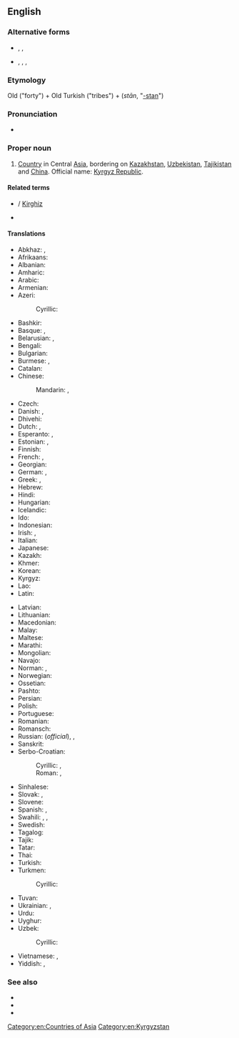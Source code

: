 {{also|Kyrgyzstán}}
==English==
{{wikipedia}}

===Alternative forms===
* {{l|en|Kirgizstan}}, {{l|en|Kirghizstan}}, {{l|en|Kyrghyzstan}}
* {{l|en|Kirgizia}}, {{l|en|Kirghizia}}, {{l|en|Kyrgyzia}}, {{l|en|Kyrghyzia}}

===Etymology===
Old {{etyl|tr|en}} {{m|tr|kırk}} ("forty") + Old Turkish {{m|otk|uz}} ("tribes") + {{etyl|fa|en}} {{m|fa|ستان}} (''stān'', "[[-stan]]")

===Pronunciation===
* {{audio|En-us-Kyrgyzstan.ogg|Audio (US)|lang=en}}

===Proper noun===
{{en-proper noun}}

# {{senseid|en|Q813}}[[country|Country]] in Central [[Asia]], bordering on [[Kazakhstan]], [[Uzbekistan]], [[Tajikistan]] and [[China]]. Official name: [[Kyrgyz Republic]].

====Related terms====
* {{l|en|Kyrgyz}} / [[Kirghiz]]
* {{l|en|Kyrgyz SSR}}

====Translations====
{{trans-top|id=Q813|country in Central Asia}}
* Abkhaz: {{t|ab|Ҟырӷызсҭан}}, {{t|ab|Ҟырҕызсҭан}} {{qualifier|old spelling}}
* Afrikaans: {{t|af|Kirgisië}}
* Albanian: {{t|sq|Kirgistan|m}}
* Amharic: {{t|am|ኪርጊዝስታን|tr=kirgizəstan|sc=Ethi}}
* Arabic: {{t|ar|قِيرْغِيزِسْتَان|f|tr=qirḡizistān}}
* Armenian: {{t|hy|Ղրղզստան}}
* Azeri: {{t+|az|Qırğızıstan}}
*: Cyrillic: {{t|az|Гырғызыстан|sc=Cyrl}}
* Bashkir: {{t|ba|Ҡырғыҙстан}}
* Basque: {{t+|eu|Kirgizistan}}, {{t+|eu|Kirgizia}}
* Belarusian: {{t|be|Кыргызста́н|m}}, {{t|be|Кыргы́зія|f}}
* Bengali: {{t|bn|কিরগিজিস্তান|sc=Beng}}
* Bulgarian: {{t+|bg|Киргизста́н|m}}
* Burmese: {{t|my|ကာဂစ်စတန်|sc=Mymr}}, {{t|my|ကာဂျစ္စတန်}}
* Catalan: {{t+|ca|Kirguizistan|m}}
* Chinese:
*: Mandarin: {{t+|cmn|吉爾吉斯斯坦|sc=Hani}}, {{t+|cmn|吉尔吉斯斯坦|tr=Jí'ěrjísīsītǎn|sc=Hani}}
* Czech: {{t+|cs|Kyrgyzstán|m}}
* Danish: {{t|da|Kirgisistan}}, {{t|da|Kirgisien}}
* Dhivehi: {{t+|dv|ކިރިގިސްތާން|sc=Thaa}}
* Dutch: {{t+|nl|Kirgizië}}, {{t|nl|Kirgizstan}}
* Esperanto: {{t|eo|Kirgizistano}}, {{t|eo|Kirgizio}}
* Estonian: {{t+|et|Kõrgõzstan}}, {{t|et|Kirgiisia}} {{qualifier|dated}}
* Finnish: {{t+|fi|Kirgisia}}
* French: {{t+|fr|Kirghizistan|m}}, {{t+|fr|Kirghizstan|m}}
* Georgian: {{t|ka|ყირგიზეთი|sc=Geor}}
* German: {{t+|de|Kirgisistan|n}}, {{t+|de|Kirgisien|n}}
* Greek: {{t+|el|Κιργιζία|f}}, {{t|el|Κιργιζιστάν|n}}
* Hebrew: {{t|he|קִירְגִּיזְסְטָן|m|tr=kirgizistan|sc=Hebr}}
* Hindi: {{t+|hi|किर्गिज़स्तान|m}}
* Hungarian: {{t+|hu|Kirgizisztán}}
* Icelandic: {{t+|is|Kirgistan|n}}
* Ido: {{t|io|Kirgizistan}}
* Indonesian: {{t+|id|Kirgizstan}}
* Irish: {{t|ga|Cirgeastáin|f}}, {{t|ga|Poblacht na Cirgise|f}}
* Italian: {{t+|it|Kirghizistan}}
* Japanese: {{t+|ja|キルギスタン|tr=Kirugisutan}}
* Kazakh: {{t|kk|Қырғызстан|sc=Cyrl}}
* Khmer: {{t+|km|កៀហ្ស៊ីស៊ីស្ថាន|tr=kieiziisiitʰaan|sc=Khmr}}
* Korean: {{t|ko|^키르기스스탄}}
* Kyrgyz: {{t+|ky|Кыргызстан|sc=Cyrl}}
* Lao: {{t|lo|ກຽກກີເຊຍ|sc=Laoo}}
* Latin: {{t|la|Chirgisia|f}}
{{trans-mid}}
* Latvian: {{t|lv|Kirgizstāna|f}}
* Lithuanian: {{t+|lt|Kirgizija|f}}
* Macedonian: {{t|mk|Киргиста́н|m}}
* Malay: {{t|ms|Kyrgyzstan}}
* Maltese: {{t|mt|Kirgiżistan}}
* Marathi: {{t|mr|किर्गिजस्तान|sc=Deva}}
* Mongolian: {{t|mn|Кыргызстан|sc=Cyrl}}
* Navajo: {{t|nv|Kíígiz bikéyah}}
* Norman: {{t|nrf|Kyrgyzstan|m}}, {{t|nrf|Qùirgùisie|f}}
* Norwegian: {{t+|no|Kirgisistan}}
* Ossetian: {{t|os|Хъиргъиз|sc=Cyrl}}
* Pashto: {{t|ps|قرغزستان|tr=qirġizistān|sc=ps-Arab}}
* Persian: {{t+|fa|قرقیزستان|tr=qerqizestân}}
* Polish: {{t+|pl|Kirgistan|m-in}}
* Portuguese: {{t+|pt|Quirguizistão}}
* Romanian: {{t+|ro|Kârgâzstan|n}}
* Romansch: {{t|rm|Kirghisia|f}}
* Russian: {{t+|ru|Кыргызста́н|m}} (''official''), {{t+|ru|Кирги́зия|f}}, {{t+|ru|Киргизста́н|m}}
* Sanskrit: {{t|sa|किरगिस्थान}}
* Serbo-Croatian:
*: Cyrillic: {{t|sh|Киргистан|m|sc=Cyrl}}, {{t|sh|Киргизија|f|sc=Cyrl}}
*: Roman: {{t|sh|Kirgistan|m}}, {{t+|sh|Kirgizija|f}}
* Sinhalese: {{t|si|කිර්‍ගිස්‍තානය|sc=Sinh}}
* Slovak: {{t|sk|Kirgizsko|n}}, {{t|sk|Kirgizstan|m}}
* Slovene: {{t+|sl|Kirgizistan|m}}
* Spanish: {{t+|es|Kirguizistán}}, {{t+|es|Kirguistán}}
* Swahili: {{t|sw|Kirigizistani}}, {{t|sw|Kirigizia}}, {{t|sw|Ukirigizi}}
* Swedish: {{t+|sv|Kirgizistan}}
* Tagalog: {{t|tl|Kirgistan}}
* Tajik: {{t+|tg|Қирғизистон|sc=Cyrl}}
* Tatar: {{t|tt|Кыргызстан|sc=Cyrl}}
* Thai: {{t+|th|คีร์กีซสถาน}}
* Turkish: {{t+|tr|Kırgızistan}}
* Turkmen: {{t|tk|Gyrgyzystan}}
*: Cyrillic: {{t|tk|Гыргызыстан|sc=Cyrl}}
* Tuvan: {{t-needed|tyv}}
* Ukrainian: {{t+|uk|Киргизста́н|m|sc=Cyrl}}, {{t|uk|Кирги́зія|f|sc=Cyrl}}
* Urdu: {{t|ur|کرغیزستان|m|tr=kirġizastān}}
* Uyghur: {{t|ug|قىرغىزىستان}}
* Uzbek: {{t+|uz|Qirgʻiziston}}
*: Cyrillic: {{t+|uz|Қирғизистон|sc=Cyrl}}
* Vietnamese: {{t|vi|Cư-rơ-gư-xtan}}, {{t|vi|Cư-rơ-gư-dơ-xtan}}
* Yiddish: {{t|yi|קירגיזיע}}, {{t|yi|קירגיזסטאַן}}
{{trans-bottom}}

===See also===
* {{list:countries of Asia/en}}
* {{l|en|Bishkek}}
* {{l|en|Appendix:Countries of the world|Countries of the world}}

[[Category:en:Countries of Asia]]
[[Category:en:Kyrgyzstan]]